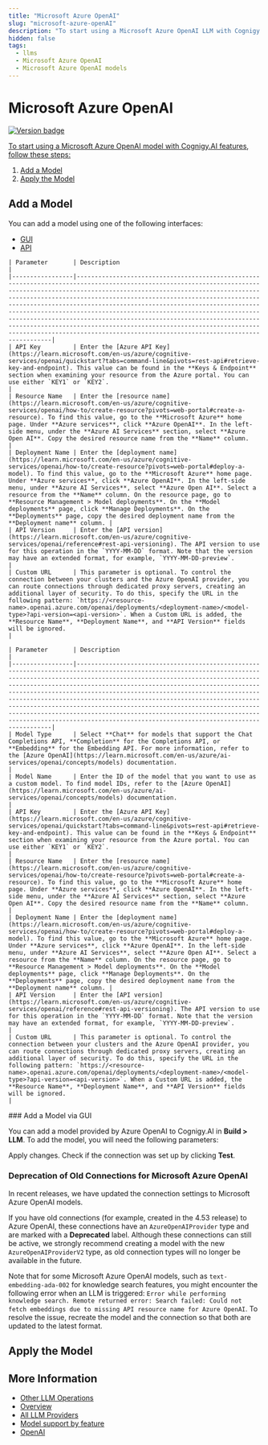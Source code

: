 ```yaml
---
title: "Microsoft Azure OpenAI"
slug: "microsoft-azure-openAI"
description: "To start using a Microsoft Azure OpenAI LLM with Cognigy.AI features, add the LLM and apply it to the corresponding use case."
hidden: false
tags:
  - llms
  - Microsoft Azure OpenAI
  - Microsoft Azure OpenAI models
---
```





# Microsoft Azure OpenAI

<a href="../../../../release-notes/4.90.mdx" /><img src="https://img.shields.io/badge/Updated in-v4.90-blue.svg" alt="Version badge" />

To start using a Microsoft Azure OpenAI model with Cognigy.AI features, follow these steps:

1. [Add a Model](#add-a-model)
2. [Apply the Model](#apply-the-model)

## Add a Model

You can add a model using one of the following interfaces:

- [GUI](#add-a-model-via-gui)
- [API](#add-a-model-via-api)

<Tabs>
  <TabItem value="tab1" label="Standard Model" default>

    | Parameter       | Description                                                                                                                                                                                                                                                                                                                                                                                                                                                                                                                                                                                                                                   |
    |-----------------|-----------------------------------------------------------------------------------------------------------------------------------------------------------------------------------------------------------------------------------------------------------------------------------------------------------------------------------------------------------------------------------------------------------------------------------------------------------------------------------------------------------------------------------------------------------------------------------------------------------------------------------------------|
    | API Key         | Enter the [Azure API Key](https://learn.microsoft.com/en-us/azure/cognitive-services/openai/quickstart?tabs=command-line&pivots=rest-api#retrieve-key-and-endpoint). This value can be found in the **Keys & Endpoint** section when examining your resource from the Azure portal. You can use either `KEY1` or `KEY2`.                                                                                                                                                                                                                                                                                                                      |
    | Resource Name   | Enter the [resource name](https://learn.microsoft.com/en-us/azure/cognitive-services/openai/how-to/create-resource?pivots=web-portal#create-a-resource). To find this value, go to the **Microsoft Azure** home page. Under **Azure services**, click **Azure OpenAI**. In the left-side menu, under the **Azure AI Services** section, select **Azure Open AI**. Copy the desired resource name from the **Name** column.                                                                                                                                                                                                                    |
    | Deployment Name | Enter the [deployment name](https://learn.microsoft.com/en-us/azure/cognitive-services/openai/how-to/create-resource?pivots=web-portal#deploy-a-model). To find this value, go to the **Microsoft Azure** home page. Under **Azure services**, click **Azure OpenAI**. In the left-side menu, under **Azure AI Services**, select **Azure Open AI**. Select a resource from the **Name** column. On the resource page, go to **Resource Management > Model deployments**. On the **Model deployments** page, click **Manage Deployments**. On the **Deployments** page, copy the desired deployment name from the **Deployment name** column. |
    | API Version     | Enter the [API version](https://learn.microsoft.com/en-us/azure/cognitive-services/openai/reference#rest-api-versioning). The API version to use for this operation in the `YYYY-MM-DD` format. Note that the version may have an extended format, for example, `YYYY-MM-DD-preview`.                                                                                                                                                                                                                                                                                                                                                         |
    | Custom URL      | This parameter is optional. To control the connection between your clusters and the Azure OpenAI provider, you can route connections through dedicated proxy servers, creating an additional layer of security. To do this, specify the URL in the following pattern: `https://<resource-name>.openai.azure.com/openai/deployments/<deployment-name>/<model-type>?api-version=<api-version>`. When a Custom URL is added, the **Resource Name**, **Deployment Name**, and **API Version** fields will be ignored.                                                                                                                             |


  </TabItem>
  <TabItem value="tab2" label="Custom Model">

    | Parameter       | Description                                                                                                                                                                                                                                                                                                                                                                                                                                                                                                                                                                                                                                   |
    |-----------------|-----------------------------------------------------------------------------------------------------------------------------------------------------------------------------------------------------------------------------------------------------------------------------------------------------------------------------------------------------------------------------------------------------------------------------------------------------------------------------------------------------------------------------------------------------------------------------------------------------------------------------------------------|
    | Model Type      | Select **Chat** for models that support the Chat Completions API, **Completion** for the Completions API, or **Embedding** for the Embedding API. For more information, refer to the [Azure OpenAI](https://learn.microsoft.com/en-us/azure/ai-services/openai/concepts/models) documentation.                                                                                                                                                                                                                                                                                                                                                |
    | Model Name      | Enter the ID of the model that you want to use as a custom model. To find model IDs, refer to the [Azure OpenAI](https://learn.microsoft.com/en-us/azure/ai-services/openai/concepts/models) documentation.                                                                                                                                                                                                                                                                                                                                                                                                                                   |
    | API Key         | Enter the [Azure API Key](https://learn.microsoft.com/en-us/azure/cognitive-services/openai/quickstart?tabs=command-line&pivots=rest-api#retrieve-key-and-endpoint). This value can be found in the **Keys & Endpoint** section when examining your resource from the Azure portal. You can use either `KEY1` or `KEY2`.                                                                                                                                                                                                                                                                                                                      |
    | Resource Name   | Enter the [resource name](https://learn.microsoft.com/en-us/azure/cognitive-services/openai/how-to/create-resource?pivots=web-portal#create-a-resource). To find this value, go to the **Microsoft Azure** home page. Under **Azure services**, click **Azure OpenAI**. In the left-side menu, under the **Azure AI Services** section, select **Azure Open AI**. Copy the desired resource name from the **Name** column.                                                                                                                                                                                                                    |
    | Deployment Name | Enter the [deployment name](https://learn.microsoft.com/en-us/azure/cognitive-services/openai/how-to/create-resource?pivots=web-portal#deploy-a-model). To find this value, go to the **Microsoft Azure** home page. Under **Azure services**, click **Azure OpenAI**. In the left-side menu, under **Azure AI Services**, select **Azure Open AI**. Select a resource from the **Name** column. On the resource page, go to **Resource Management > Model deployments**. On the **Model deployments** page, click **Manage Deployments**. On the **Deployments** page, copy the desired deployment name from the **Deployment name** column. |
    | API Version     | Enter the [API version](https://learn.microsoft.com/en-us/azure/cognitive-services/openai/reference#rest-api-versioning). The API version to use for this operation in the `YYYY-MM-DD` format. Note that the version may have an extended format, for example, `YYYY-MM-DD-preview`.                                                                                                                                                                                                                                                                                                                                                         |
    | Custom URL      | This parameter is optional. To control the connection between your clusters and the Azure OpenAI provider, you can route connections through dedicated proxy servers, creating an additional layer of security. To do this, specify the URL in the following pattern: `https://<resource-name>.openai.azure.com/openai/deployments/<deployment-name>/<model-type>?api-version=<api-version>`. When a Custom URL is added, the **Resource Name**, **Deployment Name**, and **API Version** fields will be ignored.                                                                                                                             |

  </TabItem>
</Tabs>
### Add a Model via GUI

You can add a model provided by Azure OpenAI to Cognigy.AI in **Build > LLM**. To add the model, you will need the following parameters:

Apply changes. Check if the connection was set up by clicking **Test**.

<addModelViaApi />

### Deprecation of Old Connections for Microsoft Azure OpenAI

In recent releases, we have updated the connection settings to Microsoft Azure OpenAI models.

If you have old connections (for example, created in the 4.53 release) to Azure OpenAI,
these connections have an `AzureOpenAIProvider` type and are marked with a **Deprecated** label.
Although these connections can still be active,
we strongly recommend creating a model with the new `AzureOpenAIProviderV2` type,
as old connection types will no longer be available in the future.

Note that for some Microsoft Azure OpenAI models, such as `text-embedding-ada-002` for knowledge search features, you might encounter the following error when an LLM is triggered:
`Error while performing knowledge search. Remote returned error: Search failed: Could not fetch embeddings due to missing API resource name for Azure OpenAI`.
To resolve the issue, recreate the model and the connection so that both are updated to the latest format.

## Apply the Model

<applyModel />

## More Information

- [Other LLM Operations](../other-operations.mdx)
- [Overview](../overview.mdx)
- [All LLM Providers](all-providers.mdx)
- [Model support by feature](../model-support-by-feature.mdx)
- [OpenAI](openai.mdx)